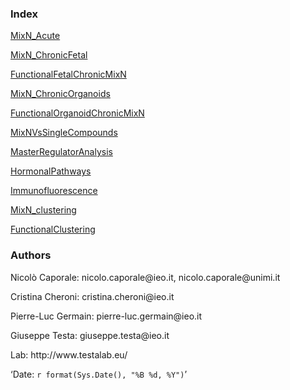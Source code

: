 

### Index

[MixN_Acute](01_MixN_Acute.html)

[MixN_ChronicFetal](02_MixN_ChronicFetal.html)

[FunctionalFetalChronicMixN](03_FunctionalFetalChronicMixN.html)

[MixN_ChronicOrganoids](04_MixN_ChronicOrganoids.html)

[FunctionalOrganoidChronicMixN](05_FunctionalOrganoidChronicMixN.html)

[MixNVsSingleCompounds](06_MixVsSingleCompounds.html)

[MasterRegulatorAnalysis](07_MasterRegulatorAnalysis.html)

[HormonalPathways](08_HormonalPathways.html)

[Immunofluorescence](09_Immunofluorescence.html)

[MixN_clustering](10_MixN_clustering.html)

[FunctionalClustering](11_FunctionalClustering.html)

### Authors

Nicolò Caporale: nicolo.caporale@ieo.it, nicolo.caporale@unimi.it

Cristina Cheroni: cristina.cheroni@ieo.it

Pierre-Luc Germain: pierre-luc.germain@ieo.it

Giuseppe Testa: giuseppe.testa@ieo.it

Lab: http://www.testalab.eu/ 

'Date: `r format(Sys.Date(), "%B %d, %Y")`'
